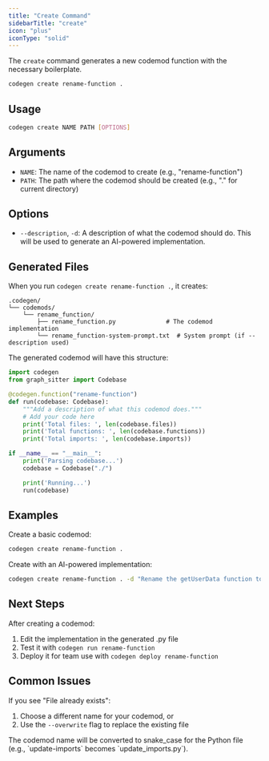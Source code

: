 ```yaml
---
title: "Create Command"
sidebarTitle: "create"
icon: "plus"
iconType: "solid"
---
```


The `create` command generates a new codemod function with the necessary boilerplate.

```bash
codegen create rename-function .
```

## Usage

```bash
codegen create NAME PATH [OPTIONS]
```

## Arguments

- `NAME`: The name of the codemod to create (e.g., "rename-function")
- `PATH`: The path where the codemod should be created (e.g., "." for current directory)

## Options

- `--description`, `-d`: A description of what the codemod should do. This will be used to generate an AI-powered implementation.

## Generated Files

When you run `codegen create rename-function .`, it creates:

```
.codegen/
└── codemods/
    └── rename_function/
        ├── rename_function.py              # The codemod implementation
        └── rename_function-system-prompt.txt  # System prompt (if --description used)
```

The generated codemod will have this structure:

```python
import codegen
from graph_sitter import Codebase

@codegen.function("rename-function")
def run(codebase: Codebase):
    """Add a description of what this codemod does."""
    # Add your code here
    print('Total files: ', len(codebase.files))
    print('Total functions: ', len(codebase.functions))
    print('Total imports: ', len(codebase.imports))

if __name__ == "__main__":
    print('Parsing codebase...')
    codebase = Codebase("./")

    print('Running...')
    run(codebase)
```

## Examples

Create a basic codemod:
```bash
codegen create rename-function .
```

Create with an AI-powered implementation:
```bash
codegen create rename-function . -d "Rename the getUserData function to fetchUserProfile"
```

## Next Steps

After creating a codemod:
1. Edit the implementation in the generated .py file
2. Test it with `codegen run rename-function`
3. Deploy it for team use with `codegen deploy rename-function`

## Common Issues

If you see "File already exists":
1. Choose a different name for your codemod, or
2. Use the `--overwrite` flag to replace the existing file

<Note>
The codemod name will be converted to snake_case for the Python file (e.g., `update-imports` becomes `update_imports.py`).
</Note>
